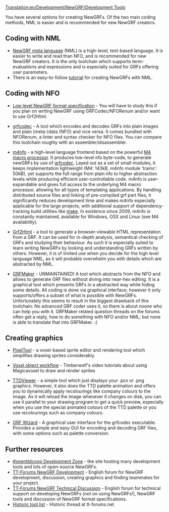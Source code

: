 [[Translation:en/Development/NewGRF/Development Tools]]

You have several options for creating NewGRFs. Of the two main coding methods, NML is easier and is recommended for new NewGRF creators.

==Coding with NML==

* [https://github.com/OpenTTD/nml NewGRF meta language] (NML) is a high-level, text-based language. It is easier to write and read than NFO, and is recommended for new NewGRF creators. It is the only toolchain which supports term-evaluations and expressions and is especially suited for GRFs offering user parameters.
* There is an easy-to-follow [https://www.tt-wiki.net/wiki/NMLTutorial tutorial] for creating NewGRFs with NML.

==Coding with NFO==

* [http://newgrf-specs.tt-wiki.net/wiki/Main_Page Low level NewGRF format specification] - You will have to study this if you plan on writing NewGRF using GRFCodec/NFORenum and/or want to use Grf2Html.

* [http://www.openttd.org/download-grfcodec grfcodec] - A tool which encodes and decodes GRFs into plain images and plain (meta-)data (NFO) and vice versa. It comes bundled with NFORenum, a linter and syntax checker for NFO files. You can compare this toolchain roughly with an assembler/disassembler.

* [http://www.ttdpatch.de/grfspecs/m4nfoManual/index.html m4nfo] - a high-level language frontend based on the powerful [http://www.gnu.org/software/m4 M4 macro processor]. It produces low-level nfo byte-code, to generate newGRFs by use of [http://www.openttd.org/download-grfcodec grfcodec]. Layed out as a set of small modules, it keeps implementation lightweight (M4: 143kB, m4nfo module 'trains': 50kB), yet supports the full range from plain nfo to higher abstraction levels while producing efficient user-controllable code. m4nfo is user-expandable and gives full access to the underlying M4 macro processor, allowing for all types of templating applications. By handling distributed source files and linking of pre-compiled grf part files, it significantly reduces development time and makes m4nfo especially applicable for the large projects, with additional support of dependency-tracking build utilities like [http://www.gnu.org/software/make/ make]. In existence since 2009, m4nfo is constantly maintained, available for Windows, OSX and Linux (see M4 availability).

* [http://dev.openttdcoop.org/projects/grf2html Grf2Html] - a tool to generate a browser-viewable HTML representation from a GRF. It can be used for in-depth analysis, semantical checking of GRFs and studying their behaviour. As such it is especially suited to learn writing NewGRFs by looking and understanding GRFs written by others. However, it is of limited use when you decide for the high level language NML, as it will probable overwhelm you with details which are abstracted by NML.

* [http://users.tt-forums.net/grfmaker/ GRFMaker] - UNMAINTAINED! A tool which abstracts from the NFO and allows to generate GRF files without diving into near-hex editing. It is a graphical tool which presents GRFs in a abstracted way while hiding some details. All coding is done via graphical interface; however it only supports/offers a subset of what is possible with NewGRFs.<br/> Unfortunately this seems to result in the biggest drawback of this toolchain: No advanced GRF coder uses it, so there is about noone who can help you with it. GRFMaker related question threads on the forums often get a reply, how to do something with NFO and/or NML; but none is able to translate that into GRFMaker. :(

==Creating graphics==
* [https://www.tt-forums.net/viewtopic.php?f=26&t=69974 PixelTool] - a voxel-based sprite editor and rendering tool which simplifies drawing sprites considerably.

* [https://www.youtube.com/playlist?list=PLuO1EdT1BRkdgicGIvQkV4QaBDqtsYmBs Voxel object workflow] - Timberwolf's video tutorials about using Magicavoxel to draw and render sprites

* [http://dev.openttdcoop.org/projects/ttdviewer TTDViewer] - a simple tool which just displays your .pcx or .png graphics. However, it also does the TTD palette animation and offers you to dynamically apply recolourings like company colours to the image. As it will reload the image whenever it changes on disk, you can use it parallel to your drawing program to get a quick preview, especially when you use the special animated colours of the TTD palette or you use recolourings such as company colours.

* [http://www.andreszsogon.com/grf-wizard/ GRF Wizard] - A graphical user interface for the grfcodec executable. Provides a simple and easy GUI for encoding and decoding GRF files, with some options such as palette conversion.

==Further resources==
* [http://dev.openttdcoop.org #openttdcoop Development Zone] - the site hosting many development tools and lots of open-source NewGRFs.
* [http://www.tt-forums.net/viewforum.php?f=26 TT-Forums NewGRF Development] - English forum for NewGRF development, discussion, creating graphics and finding teammates for your project.
* [http://www.tt-forums.net/viewforum.php?f=68 TT-Forums NewGRF Technical Discussion] - English forum for technical support on developing NewGRFs (''not'' on using NewGRFs!), NewGRF tools and discussion of NewGRF format specifications.
* [http://www.tt-forums.net/viewtopic.php?f=26&t=4381 Historic tool list] - Historic thread at tt-forums.net

